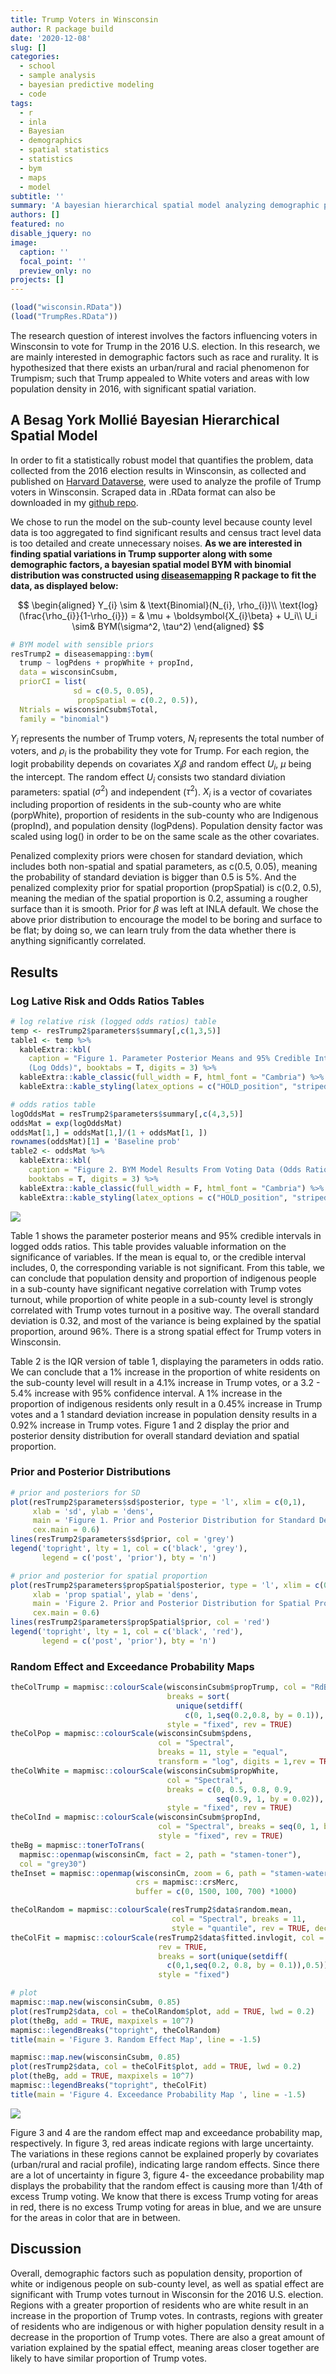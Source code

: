 ```yaml
---
title: Trump Voters in Winsconsin
author: R package build
date: '2020-12-08'
slug: []
categories:
  - school
  - sample analysis
  - bayesian predictive modeling
  - code
tags:
  - r
  - inla
  - Bayesian
  - demographics
  - spatial statistics
  - statistics
  - bym
  - maps
  - model
subtitle: ''
summary: 'A bayesian hierarchical spatial model analyzing demographic profile of 2016 Trump voters in Winsconsin using diseasemapping::bym in R.'
authors: []
featured: no
disable_jquery: no
image:
  caption: ''
  focal_point: ''
  preview_only: no
projects: []
---
```

```r
(load("wisconsin.RData"))
(load("TrumpRes.RData"))
```

The research question of interest involves the factors influencing voters in Winsconsin to vote for Trump in the 2016 U.S. election. In this research, we are mainly interested in demographic factors such as race and rurality.
It is hypothesized that there exists an urban/rural and racial phenomenon for Trumpism; such that Trump appealed to White voters and areas with low population density in 2016, with significant spatial variation.  

## A Besag York Mollié Bayesian Hierarchical Spatial Model  

In order to fit a statistically robust model that quantifies the problem, data collected from the 2016 election results in Winsconsin, as collected and published on [Harvard Dataverse](https://dataverse.harvard.edu), were used to analyze the profile of Trump voters in Winsconsin. Scraped data in .RData format can also be downloaded in my  [github repo](https://github.com/mamaggie/maggiema.rbind.io/blob/main/content/project/TrumpVotersWinsconsin/wisconsin.rdata).  

We chose to run the model on the sub-county level because county level data is too aggregated to find significant results and census tract level data is too detailed and create unnecessary noises.
**As we are interested in finding spatial variations in Trump supporter along with some demographic factors, a bayesian spatial model BYM with binomial distribution was constructed using [diseasemapping](http://diseasemapping.r-forge.r-project.org) R package to fit the data, as displayed below:**    

$$
\begin{aligned}
Y_{i} \sim & \text{Binomial}(N_{i}, \rho_{i})\\
\text{log}(\frac{\rho_{i}}{1-\rho_{i}}) = & \mu + \boldsymbol{X_{i}\beta} + U_i\\
U_i \sim& BYM(\sigma^2, \tau^2)
\end{aligned}
$$

```r
# BYM model with sensible priors
resTrump2 = diseasemapping::bym(
  trump ~ logPdens + propWhite + propInd,
  data = wisconsinCsubm,
  priorCI = list(
              sd = c(0.5, 0.05),
               propSpatial = c(0.2, 0.5)),
  Ntrials = wisconsinCsubm$Total,
  family = "binomial")
```


$Y_i$ represents the number of Trump voters, $N_i$ represents the total number of voters, and $\rho_i$ is the probability they vote for Trump. For each region, the logit probability depends on covariates $X_i\beta$ and random effect $U_i$, $\mu$ being the intercept. The random effect $U_i$ consists two standard diviation parameters: spatial ($\sigma^2$) and independent ($\tau^2$). $X_i$ is a vector of covariates including proportion of residents in the sub-county who are white (porpWhite), proportion of residents in the sub-county who are Indigenous (propInd), and population density (logPdens). Population density factor was scaled using log() in order to be on the same scale as the other covariates.  

Penalized complexity priors were chosen for standard deviation, which includes both non-spatial and spatial parameters, as c(0.5, 0.05), meaning the probability of standard deviation is bigger than 0.5 is 5%. And the penalized complexity prior for spatial proportion (propSpatial) is c(0.2, 0.5), meaning the median of the spatial proportion is 0.2, assuming a rougher surface than it is smooth. Prior for $\beta$ was left at INLA default. We chose the above prior distribution to encourage the model to be boring and surface to be flat; by doing so, we can learn truly from the data whether there is anything significantly correlated.  

## Results  

### Log Lative Risk and Odds Ratios Tables  

```r
# log relative risk (logged odds ratios) table
temp <- resTrump2$parameters$summary[,c(1,3,5)]
table1 <- temp %>%
  kableExtra::kbl(
    caption = "Figure 1. Parameter Posterior Means and 95% Credible Intervals
    (Log Odds)", booktabs = T, digits = 3) %>%
  kableExtra::kable_classic(full_width = F, html_font = "Cambria") %>%
  kableExtra::kable_styling(latex_options = c("HOLD_position", "striped"))

# odds ratios table
logOddsMat = resTrump2$parameters$summary[,c(4,3,5)]
oddsMat = exp(logOddsMat)
oddsMat[1,] = oddsMat[1,]/(1 + oddsMat[1, ])
rownames(oddsMat)[1] = 'Baseline prob'
table2 <- oddsMat %>%
  kableExtra::kbl(
    caption = "Figure 2. BYM Model Results From Voting Data (Odds Ratio)",
    booktabs = T, digits = 3) %>%
  kableExtra::kable_classic(full_width = F, html_font = "Cambria") %>%
  kableExtra::kable_styling(latex_options = c("HOLD_position", "striped"))
```

![](https://raw.githubusercontent.com/mamaggie/maggiema.rbind.io/main/content/project/TrumpVotersWinsconsin/tables.jpg)

Table 1 shows the parameter posterior means and 95% credible intervals in logged odds ratios. This table provides valuable information on the significance of variables. If the mean is equal to, or the credible interval includes, 0, the corresponding variable is not significant. From this table, we can conclude that population density and proportion of indigenous people in a sub-county have significant negative correlation with Trump votes turnout, while proportion of white people in a sub-county level is strongly correlated with Trump votes turnout in a positive way. The overall standard deviation is 0.32, and most of the variance is being explained by the spatial proportion, around 96%. There is a strong spatial effect for Trump voters in Winsconsin.  

Table 2 is the IQR version of table 1, displaying the parameters in odds ratio. We can conclude that a 1% increase in the proportion of white residents on the sub-county level will result in a 4.1% increase in Trump votes, or a 3.2 - 5.4% increase with 95% confidence interval. A 1% increase in the proportion of indigenous residents only result in a 0.45% increase in Trump votes and a 1 standard deviation increase in population density results in a 0.92% increase in Trump votes. Figure 1 and 2 display the prior and posterior density distribution for overall standard deviation and spatial proportion.  

### Prior and Posterior Distributions  

```r
# prior and posteriors for SD
plot(resTrump2$parameters$sd$posterior, type = 'l', xlim = c(0,1),
     xlab = 'sd', ylab = 'dens',
     main = 'Figure 1. Prior and Posterior Distribution for Standard Deviation',
     cex.main = 0.6)
lines(resTrump2$parameters$sd$prior, col = 'grey')
legend('topright', lty = 1, col = c('black', 'grey'),
       legend = c('post', 'prior'), bty = 'n')

# prior and posterior for spatial proportion
plot(resTrump2$parameters$propSpatial$posterior, type = 'l', xlim = c(0,2.5),
     xlab = 'prop spatial', ylab = 'dens',
     main = 'Figure 2. Prior and Posterior Distribution for Spatial Proportion',
     cex.main = 0.6)
lines(resTrump2$parameters$propSpatial$prior, col = 'red')
legend('topright', lty = 1, col = c('black', 'red'),
       legend = c('post', 'prior'), bty = 'n')
```


### Random Effect and Exceedance Probability Maps  

```r
theColTrump = mapmisc::colourScale(wisconsinCsubm$propTrump, col = "RdBu",
                                   breaks = sort(
                                     unique(setdiff(
                                       c(0, 1,seq(0.2,0.8, by = 0.1)), 0.5))),
                                   style = "fixed", rev = TRUE)
theColPop = mapmisc::colourScale(wisconsinCsubm$pdens,
                                 col = "Spectral",
                                 breaks = 11, style = "equal",
                                 transform = "log", digits = 1,rev = TRUE)
theColWhite = mapmisc::colourScale(wisconsinCsubm$propWhite,
                                   col = "Spectral",
                                   breaks = c(0, 0.5, 0.8, 0.9,
                                              seq(0.9, 1, by = 0.02)),
                                   style = "fixed", rev = TRUE)
theColInd = mapmisc::colourScale(wisconsinCsubm$propInd,
                                 col = "Spectral", breaks = seq(0, 1, by = 0.1),
                                 style = "fixed", rev = TRUE)
theBg = mapmisc::tonerToTrans(
  mapmisc::openmap(wisconsinCm, fact = 2, path = "stamen-toner"),
  col = "grey30")
theInset = mapmisc::openmap(wisconsinCm, zoom = 6, path = "stamen-watercolor",
                            crs = mapmisc::crsMerc,
                            buffer = c(0, 1500, 100, 700) *1000)

theColRandom = mapmisc::colourScale(resTrump2$data$random.mean,
                                    col = "Spectral", breaks = 11,
                                    style = "quantile", rev = TRUE, dec = 1)
theColFit = mapmisc::colourScale(resTrump2$data$fitted.invlogit, col = "RdBu",
                                 rev = TRUE,
                                 breaks = sort(unique(setdiff(
                                   c(0,1,seq(0.2, 0.8, by = 0.1)),0.5))),
                                 style = "fixed")

# plot
mapmisc::map.new(wisconsinCsubm, 0.85)
plot(resTrump2$data, col = theColRandom$plot, add = TRUE, lwd = 0.2)
plot(theBg, add = TRUE, maxpixels = 10^7)
mapmisc::legendBreaks("topright", theColRandom)
title(main = 'Figure 3. Random Effect Map', line = -1.5)

mapmisc::map.new(wisconsinCsubm, 0.85)
plot(resTrump2$data, col = theColFit$plot, add = TRUE, lwd = 0.2)
plot(theBg, add = TRUE, maxpixels = 10^7)
mapmisc::legendBreaks("topright", theColFit)
title(main = 'Figure 4. Exceedance Probability Map ', line = -1.5)

```

![](https://raw.githubusercontent.com/mamaggie/maggiema.rbind.io/main/content/project/TrumpVotersWinsconsin/maps.jpg)  

Figure 3 and 4 are the random effect map and exceedance probability map, respectively. In figure 3, red areas indicate regions with large uncertainty. The variations in these regions cannot be explained properly by covariates (urban/rural and racial profile), indicating large random effects. Since there are a lot of uncertainty in figure 3, figure 4- the exceedance probability map displays the probability that the random effect is causing more than 1/4th of excess Trump voting. We know that there is excess Trump voting for areas in red, there is no excess Trump voting for areas in blue, and we are unsure for the areas in color that are in between.  

## Discussion  
Overall, demographic factors such as population density, proportion of white or indigenous people on sub-county level, as well as spatial effect are significant with Trump votes turnout in Wisconsin for the 2016 U.S. election. Regions with a greater proportion of residents who are white result in an increase in the proportion of Trump votes. In contrasts, regions with greater of residents who are indigenous or with higher population density result in a decrease in the proportion of Trump votes. There are also a great amount of variation explained by the spatial effect, meaning areas closer together are likely to have similar proportion of Trump votes.  
